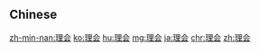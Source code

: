 {{also|理會}}
==Chinese==
{{zh-see|理會}}

[[zh-min-nan:理会]]
[[ko:理会]]
[[hu:理会]]
[[mg:理会]]
[[ja:理会]]
[[chr:理会]]
[[zh:理会]]